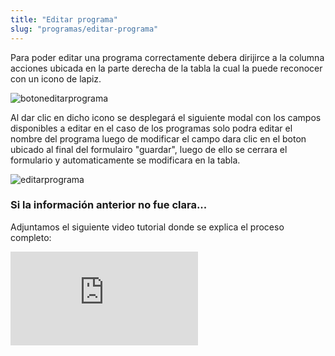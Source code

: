 ```yaml
---
title: "Editar programa"
slug: "programas/editar-programa"
---
```



<Tabs>
  <TabItem label="Endpoint">
    <ApiEndpoint url={`${API_BASE_URL}admin/programas`} />
  </TabItem>
</Tabs>

Para poder editar una programa correctamente debera dirijirce a la columna acciones ubicada en la parte derecha de la tabla la cual la puede reconocer con un icono de lapiz.

<Image
  src={botoneditarprograma}
  alt="botoneditarprograma"
  width={3148}
  height={2270}
/>

Al dar clic en dicho icono se desplegará el siguiente modal con los campos disponibles a editar en el caso de los programas solo podra editar el nombre del programa luego de modificar el campo dara clic en el boton ubicado al final del formulairo "guardar", luego de ello se cerrara el formulario y automaticamente se modificara en la tabla.

<Image src={editarprograma} alt="editarprograma" width={3148} height={2270} />

### Si la información anterior no fue clara...

Adjuntamos el siguiente video tutorial donde se explica el proceso completo:

<div style={{ display: "flex", justifyContent: "center" }}>
  <iframe
    style={{ height: "500px", width: "100%" }}
    src="https://www.youtube.com/embed/DFdXBEQoyig"
    title="Tutorial"
    frameBorder="0"
    allow="accelerometer; autoplay; clipboard-write; encrypted-media; gyroscope; picture-in-picture"
    allowFullScreen
  ></iframe>
</div>
